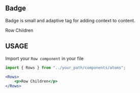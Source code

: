 

<Meta title="Atoms|Rows" component={Rows}/>

## Badge
Badge is small and adaptive tag for adding context to content.

<Preview withToolbar>
    <Story name="Badges">
        <Rows>
            <p>Row Children</p>
        </Rows>
    </Story>
</Preview>

<Props of={Rows} />

## USAGE

Import your `Row component` in your file

```jsx
import { Rows } from "../your_path/components/atoms";

```

```jsx
<Rows>
    <p>Row Children</p>
</Rows>
```

